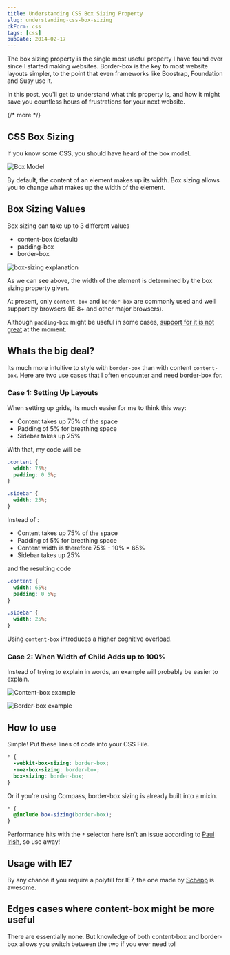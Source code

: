 ```yaml
---
title: Understanding CSS Box Sizing Property
slug: understanding-css-box-sizing
ckForm: css
tags: [css]
pubDate: 2014-02-17
---
```


The box sizing property is the single most useful property I have found ever since I started making websites. Border-box is the key to most website layouts simpler, to the point that even frameworks like Boostrap, Foundation and Susy use it.

In this post, you'll get to understand what this property is, and how it might save you countless hours of frustrations for your next website.

{/* more */}

## CSS Box Sizing

If you know some CSS, you should have heard of the box model.

![][image-1]

By default, the content of an element makes up its width. Box sizing allows you to change what makes up the width of the element.

## Box Sizing Values

Box sizing can take up to 3 different values

- content-box (default)
- padding-box
- border-box

![][image-2]

As we can see above, the width of the element is determined by the box sizing property given.

At present, only `content-box` and `border-box` are commonly used and well support by browsers (IE 8+ and other major browsers).

Although `padding-box` might be useful in some cases, [support for it is not great][1] at the moment.

## Whats the big deal?

Its much more intuitive to style with `border-box` than with content `content-box`. Here are two use cases that I often encounter and need border-box for.

### Case 1: Setting Up Layouts

When setting up grids, its much easier for me to think this way:

- Content takes up 75% of the space
- Padding of 5% for breathing space
- Sidebar takes up 25%

With that, my code will be

```css
.content {
  width: 75%;
  padding: 0 5%;
}

.sidebar {
  width: 25%;
}
```

Instead of :

- Content takes up 75% of the space
- Padding of 5% for breathing space
- Content width is therefore 75% - 10% = 65%
- Sidebar takes up 25%

and the resulting code

```css
.content {
  width: 65%;
  padding: 0 5%;
}

.sidebar {
  width: 25%;
}
```

Using `content-box` introduces a higher cognitive overload.

### Case 2: When Width of Child Adds up to 100%

Instead of trying to explain in words, an example will probably be easier to explain.

![][image-3]

![][image-4]

## How to use

Simple! Put these lines of code into your CSS File.

```css
* {
  -webkit-box-sizing: border-box;
  -moz-box-sizing: border-box;
  box-sizing: border-box;
}
```

Or if you're using Compass, border-box sizing is already built into a mixin.

```scss
* {
  @include box-sizing(border-box);
}
```

Performance hits with the `*` selector here isn't an issue according to [Paul Irish][2], so use away!

## Usage with IE7

By any chance if you require a polyfill for IE7, the one made by [Schepp][3] is awesome.

## Edges cases where content-box might be more useful

There are essentially none. But knowledge of both content-box and border-box allows you switch between the two if you ever need to!

[1]: http://caniuse.com/#search=padding-box 'Padding box cross browser support'
[2]: http://www.paulirish.com/2012/box-sizing-border-box-ftw/
[3]: https://github.com/Schepp/box-sizing-polyfill 'Box sizing polyfill'
[image-1]: /images/2014/02/box-model.jpg 'Box Model'
[image-2]: /images/2014/02/box-sizing.jpg 'box-sizing explanation'
[image-3]: /images/2014/02/content-box-example.jpg 'Content-box example'
[image-4]: /images/2014/02/border-box-example.jpg 'Border-box example'
